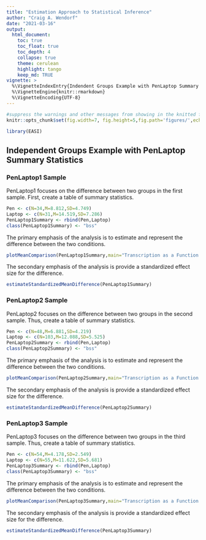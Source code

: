 ```yaml
---
title: "Estimation Approach to Statistical Inference"
author: "Craig A. Wendorf"
date: "2021-03-16"
output:
  html_document:
    toc: true
    toc_float: true
    toc_depth: 4
    collapse: true
    theme: cerulean
    highlight: tango
    keep_md: TRUE
vignette: >
  %\VignetteIndexEntry{Indendent Groups Example with PenLaptop Summary Statistics}
  %\VignetteEngine{knitr::rmarkdown}
  %\VignetteEncoding{UTF-8}
---
```


```r
#suppress the warnings and other messages from showing in the knitted file.
knitr::opts_chunk$set(fig.width=7, fig.height=5,fig.path='figures/',echo=TRUE,warning=FALSE,message=FALSE)
```

```r
library(EASI)
```

## Independent Groups Example with PenLaptop Summary Statistics

### PenLaptop1 Sample

PenLaptop1 focuses on the difference between two groups in the first sample. First, create a table of summary statistics.

```r
Pen <- c(N=34,M=8.812,SD=4.749)
Laptop <- c(N=31,M=14.519,SD=7.286)
PenLaptop1Summary <- rbind(Pen,Laptop)
class(PenLaptop1Summary) <- "bss"
```

The primary emphasis of the analysis is to estimate and represent the difference between the two conditions.

```r
plotMeanComparison(PenLaptop1Summary,main="Transcription as a Function of Note Taking",ylab="Transcription %")
```

The secondary emphasis of the analysis is provide a standardized effect size for the difference.

```r
estimateStandardizedMeanDifference(PenLaptop1Summary)
```

### PenLaptop2 Sample

PenLaptop2 focuses on the difference between two groups in the second sample. Thus, create a table of summary statistics.

```r
Pen <- c(N=48,M=6.881,SD=4.219)
Laptop <- c(N=103,M=12.088,SD=5.525)
PenLaptop2Summary <- rbind(Pen,Laptop)
class(PenLaptop2Summary) <- "bss"
```

The primary emphasis of the analysis is to estimate and represent the difference between the two conditions.

```r
plotMeanComparison(PenLaptop2Summary,main="Transcription as a Function of Note Taking",ylab="Transcription %")
```

The secondary emphasis of the analysis is provide a standardized effect size for the difference.

```r
estimateStandardizedMeanDifference(PenLaptop2Summary)
```

### PenLaptop3 Sample

PenLaptop3 focuses on the difference between two groups in the third sample. Thus, create a table of summary statistics.

```r
Pen <- c(N=54,M=4.178,SD=2.549)
Laptop <- c(N=55,M=11.622,SD=5.681)
PenLaptop3Summary <- rbind(Pen,Laptop)
class(PenLaptop3Summary) <- "bss"
```

The primary emphasis of the analysis is to estimate and represent the difference between the two conditions.

```r
plotMeanComparison(PenLaptop3Summary,main="Transcription as a Function of Note Taking",ylab="Transcription %")
```

The secondary emphasis of the analysis is provide a standardized effect size for the difference.

```r
estimateStandardizedMeanDifference(PenLaptop3Summary)
```
